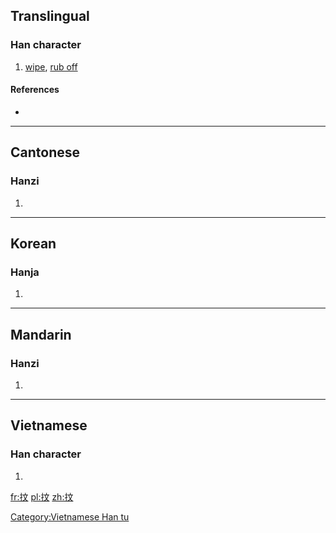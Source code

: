 ==Translingual==

===Han character===
{{Han char|rn=64|rad=手|as=04|sn=7|four=5004<sub>1</sub>|canj=手卜大 (QYK)}}

# [[wipe]], [[rub off]]

====References====
* {{Han ref|kx=0420.150|dkj=11868|dj=0767.160|hdz=31843.030|uh=6286|ud=25222|bh=A7EE|bd=42990}}

----

==Cantonese==

===Hanzi===
{{yue-hanzi|jyut=man5|y=man5}}

# {{defn|lang=yue|sort=手04}}

----

==Korean==

===Hanja===
{{ko-hanja|hangeul=문|eumhun=|rv=mun|mr=mun|y=mun}}

# {{defn|lang=ko|sort=手04}}

----

==Mandarin==

===Hanzi===
{{cmn-hanzi|pin=[[wěn]] ([[wen3]])|wg=wen<sup>3</sup>}}

# {{defn|lang=cmn|sort=手04}}

----

==Vietnamese==

===Han character===
{{vi-readings|rs=手04| hanviet = [[vặn]], [[vấn]], [[vẫn]]}}

# {{defn|vi|sort=手04}}

[[Category:Vietnamese Han tu]]

[[fr:抆]]
[[pl:抆]]
[[zh:抆]]